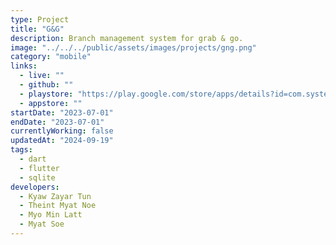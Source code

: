 ---
type: Project
title: "G&G"
description: Branch management system for grab & go.
image: "../../../public/assets/images/projects/gng.png"
category: "mobile"
links:
  - live: ""
  - github: ""
  - playstore: "https://play.google.com/store/apps/details?id=com.systematic.gng_live"
  - appstore: ""
startDate: "2023-07-01"
endDate: "2023-07-01"
currentlyWorking: false
updatedAt: "2024-09-19"
tags:
  - dart
  - flutter
  - sqlite
developers:
  - Kyaw Zayar Tun
  - Theint Myat Noe
  - Myo Min Latt
  - Myat Soe
---
